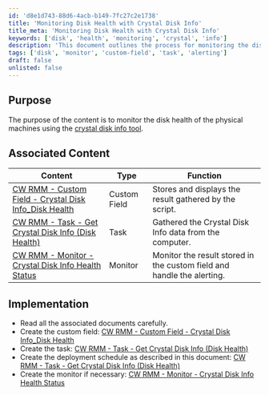 ```yaml
---
id: 'd8e1d743-88d6-4acb-b149-7fc27c2e1738'
title: 'Monitoring Disk Health with Crystal Disk Info'
title_meta: 'Monitoring Disk Health with Crystal Disk Info'
keywords: ['disk', 'health', 'monitoring', 'crystal', 'info']
description: 'This document outlines the process for monitoring the disk health of physical machines using the Crystal Disk Info tool. It includes associated content such as custom fields, tasks, and monitors within the ConnectWise RMM environment to ensure effective disk health management.'
tags: ['disk', 'monitor', 'custom-field', 'task', 'alerting']
draft: false
unlisted: false
---
```

## Purpose

The purpose of the content is to monitor the disk health of the physical machines using the [crystal disk info tool](https://crystalmark.info/en/software/crystaldiskinfo/).

## Associated Content

| Content                                                                                       | Type         | Function                                                |
|-----------------------------------------------------------------------------------------------|--------------|--------------------------------------------------------|
| [CW RMM - Custom Field - Crystal Disk Info_Disk Health](https://proval.itglue.com/DOC-5078775-13549899) | Custom Field | Stores and displays the result gathered by the script. |
| [CW RMM - Task - Get Crystal Disk Info (Disk Health)](https://proval.itglue.com/DOC-5078775-13549879) | Task         | Gathered the Crystal Disk Info data from the computer. |
| [CW RMM - Monitor - Crystal Disk Info Health Status](https://proval.itglue.com/DOC-5078775-14029148) | Monitor      | Monitor the result stored in the custom field and handle the alerting. |

## Implementation

- Read all the associated documents carefully.
- Create the custom field: [CW RMM - Custom Field - Crystal Disk Info_Disk Health](https://proval.itglue.com/DOC-5078775-13549899)
- Create the task: [CW RMM - Task - Get Crystal Disk Info (Disk Health)](https://proval.itglue.com/DOC-5078775-13549879)
- Create the deployment schedule as described in this document: [CW RMM - Task - Get Crystal Disk Info (Disk Health)](https://proval.itglue.com/DOC-5078775-13549879)
- Create the monitor if necessary: [CW RMM - Monitor - Crystal Disk Info Health Status](https://proval.itglue.com/DOC-5078775-14029148)











